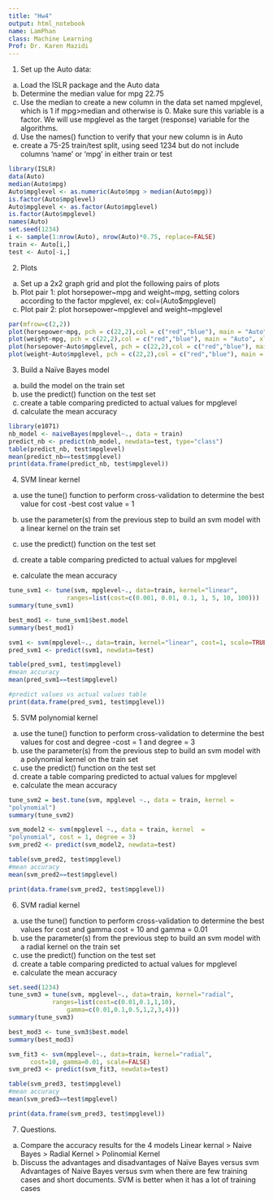 ```yaml
---
title: "Hw4"
output: html_notebook
name: LamPhan
class: Machine Learning
Prof: Dr. Karen Mazidi
---
```


1.	Set up the Auto data:
a.	Load the ISLR package and the Auto data
b.	Determine the median value for mpg
22.75
c.	Use the median to create a new column in the data set named mpglevel, which is 1 if mpg>median and otherwise is 0. Make sure this variable is a factor. We will use mpglevel as the target (response) variable for the algorithms. 
d.	Use the names() function to verify that your new column is in Auto
e.	create a 75-25 train/test split, using seed 1234 but do not include columns 'name' or 'mpg' in either train or test
```r
library(ISLR)
data(Auto)
median(Auto$mpg)
Auto$mpglevel <- as.numeric(Auto$mpg > median(Auto$mpg))
is.factor(Auto$mpglevel)
Auto$mpglevel <- as.factor(Auto$mpglevel)
is.factor(Auto$mpglevel)
names(Auto)
set.seed(1234)
i <- sample(1:nrow(Auto), nrow(Auto)*0.75, replace=FALSE)
train <- Auto[i,]
test <- Auto[-i,]
```
2.	Plots 
a.	 Set up a 2x2 graph grid and plot the following pairs of plots 
b.	Plot pair 1: plot horsepower~mpg and weight~mpg, setting colors according to the factor mpglevel, ex: col=(Auto$mpglevel)
c.	Plot pair 2:  plot horsepower~mpglevel and weight~mpglevel 
```r
par(mfrow=c(2,2))
plot(horsepower~mpg, pch = c(22,2),col = c("red","blue"), main = "Auto", xlab = "MPG", ylab = "Horsepower")
plot(weight~mpg, pch = c(22,2),col = c("red","blue"), main = "Auto", xlab = "MPG", ylab = "Weight" )
plot(horsepower~Auto$mpglevel, pch = c(22,2),col = c("red","blue"), main = "Auto", xlab = "MPG-level", ylab = "Horsepower")
plot(weight~Auto$mpglevel, pch = c(22,2),col = c("red","blue"), main = "Auto", xlab = "MPG-level", ylab = "Weight")
```
3.	Build a Naïve Bayes model 
a.	build the model on the train set
b.	use the predict() function on the test set
c.	create a table comparing predicted to actual values for mpglevel
d.	calculate the mean accuracy
```r
library(e1071)
nb_model <- naiveBayes(mpglevel~., data = train)
predict_nb <- predict(nb_model, newdata=test, type="class")
table(predict_nb, test$mpglevel)
mean(predict_nb==test$mpglevel)
print(data.frame(predict_nb, test$mpglevel))
```
4.	SVM linear kernel 
a.	use the tune() function to perform cross-validation to determine the best value for cost
-best cost value = 1
b.	use the parameter(s) from the previous step to build an svm model with a linear kernel on the train set

c.	use the predict() function on the test set
d.	create a table comparing predicted to actual values for mpglevel
e.	calculate the mean accuracy
```r
tune_svm1 <- tune(svm, mpglevel~., data=train, kernel="linear", 
                ranges=list(cost=c(0.001, 0.01, 0.1, 1, 5, 10, 100)))
summary(tune_svm1)
```
```r
best_mod1 <- tune_svm1$best.model
summary(best_mod1)
```
```r
svm1 <- svm(mpglevel~., data=train, kernel="linear", cost=1, scale=TRUE)
pred_svm1 <- predict(svm1, newdata=test)
```
```r
table(pred_svm1, test$mpglevel)
#mean accuracy
mean(pred_svm1==test$mpglevel)
```
```r
#predict values vs actual values table
print(data.frame(pred_svm1, test$mpglevel))
```
5.	SVM polynomial kernel 
a.	use the tune() function to perform cross-validation to determine the best values for cost and degree
-cost = 1 and degree = 3
b.	use the parameter(s) from the previous step to build an svm model with a polynomial kernel on the train set
c.	use the predict() function on the test set
d.	create a table comparing predicted to actual values for mpglevel
e.	calculate the mean accuracy
```r
tune_svm2 = best.tune(svm, mpglevel ~., data = train, kernel =
"polynomial")
summary(tune_svm2)
```
```r
svm_model2 <- svm(mpglevel ~., data = train, kernel  =
"polynomial", cost = 1, degree = 3)
svm_pred2 <- predict(svm_model2, newdata=test)
```
```r
table(svm_pred2, test$mpglevel)
#mean accuracy
mean(svm_pred2==test$mpglevel)
```
```r
print(data.frame(svm_pred2, test$mpglevel))

```

6.	SVM radial kernel 
a.	use the tune() function to perform cross-validation to determine the best values for cost and gamma
cost = 10 and gamma = 0.01
b.	use the parameter(s) from the previous step to build an svm model with a radial kernel on the train set
c.	use the predict() function on the test set
d.	create a table comparing predicted to actual values for mpglevel
e.	calculate the mean accuracy
```r
set.seed(1234)
tune_svm3 = tune(svm, mpglevel~., data=train, kernel="radial",
            ranges=list(cost=c(0.01,0.1,1,10),
                gamma=c(0.01,0.1,0.5,1,2,3,4)))
summary(tune_svm3)
```
```r
best_mod3 <- tune_svm3$best.model
summary(best_mod3)
```
```r
svm_fit3 <- svm(mpglevel~., data=train, kernel="radial",
      cost=10, gamma=0.01, scale=FALSE)
svm_pred3 <- predict(svm_fit3, newdata=test)
```
```r
table(svm_pred3, test$mpglevel)
#mean accuracy
mean(svm_pred3==test$mpglevel)
```
```r
print(data.frame(svm_pred3, test$mpglevel))

```
7.	Questions. 
a.	Compare the accuracy results for the 4 models
Linear kernal > Naive Bayes > Radial Kernel > Polinomial Kernel 
b.	Discuss the advantages and disadvantages of Naïve Bayes versus svm
Advantages of Naive Bayes versus svm when there are few training cases  and short documents.
SVM is better when it has a lot of training cases


